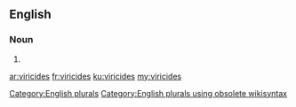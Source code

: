 ==English==

===Noun===
{{head|en}}

# {{plural of|viricide}}

[[Category:English plurals]][[Category:English plurals using obsolete wikisyntax]]

[[ar:viricides]]
[[fr:viricides]]
[[ku:viricides]]
[[my:viricides]]